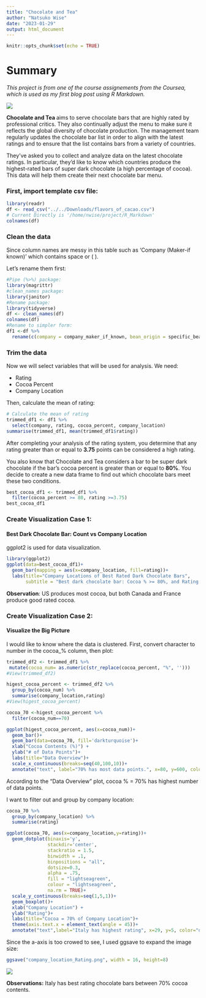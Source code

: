 ```yaml
---
title: "Chocolate and Tea"
author: "Natsuko Wise"
date: "2023-01-29"
output: html_document
---
```


```r
knitr::opts_chunk$set(echo = TRUE)
```

# Summary
_This project is from one of the course assignements from the Coursea, which is used as my first blog post using R Markdown._

![](tea_choco.jpg)

**Chocolate and Tea **aims to serve chocolate bars that are highly rated by professional critics. They also continually adjust the menu to make sure it reflects the global diversity of chocolate production. The management team regularly updates the chocolate bar list in order to align with the latest ratings and to ensure that the list contains bars from a variety of countries. 

They’ve asked you to collect and analyze data on the latest chocolate ratings. In particular, they’d like to know which countries produce the highest-rated bars of super dark chocolate (a high percentage of cocoa). This data will help them create their next chocolate bar menu. 

### First, import template csv file:
```r
library(readr)
df <- read_csv("../../Downloads/flavors_of_cacao.csv")
# Current Directly is '/home/nwise/project/R_Markdown'
colnames(df)
```
### Clean the data 
Since column names are messy in this table such as 'Company (Maker-if known)' which contains space or ( ).

Let's rename them first:
```r
#Pipe (%>%) package:
library(magrittr)
#clean_names package:
library(janitor)
#Rename package:
library(tidyverse)
df <- clean_names(df)
colnames(df)
#Rename to simpler form:
df1 <-df %>% 
  rename(c(company = company_maker_if_known, bean_origin = specific_bean_origin_or_bar_name))
```
### Trim the data
Now we will select variables that will be used for analysis.
We need:

* Rating
* Cocoa Percent
* Company Location

Then, calculate the mean of rating:

```r
# Calculate the mean of rating
trimmed_df1 <- df1 %>% 
  select(company, rating, cocoa_percent, company_location)
summarise(trimmed_df1, mean(trimmed_df1$rating))
```

After completing your analysis of the rating system, you determine that any rating greater than or equal to **3.75** points can be considered a high rating. 

You also know that Chocolate and Tea considers a bar to be super dark chocolate if the bar's cocoa percent is greater than or equal to **80%**. You decide to create a new data frame to find out which chocolate bars meet these two conditions. 
```r
best_cocoa_df1 <- trimmed_df1 %>%
  filter(cocoa_percent >= 80, rating >=3.75)
best_cocoa_df1
```
### Create Visualization Case 1:
#### Best Dark Chocolate Bar: Count vs Company Location 
ggplot2 is used for data visualization.
```r
library(ggplot2)
ggplot(data=best_cocoa_df1)+ 
  geom_bar(mapping = aes(x=company_location, fill=rating))+
  labs(title="Company Locations of Best Rated Dark Chocolate Bars", 
       subtitle = "Best dark chocolate bar: Cocoa % >= 80%, and Rating >= 3.75")
```

**Observation**: US produces most cocoa, but both Canada and France produce good rated cocoa. 

### Create Visualization Case 2:
#### Visualize the Big Picture 

I would like to know where the data is clustered. 
First, convert character to number in the cocoa_% column, then plot:

```r
trimmed_df2 <- trimmed_df1 %>%
 mutate(cocoa_num= as.numeric(str_replace(cocoa_percent, "%", ''))) 
#View(trimmed_df2)

higest_cocoa_percent <- trimmed_df2 %>% 
  group_by(cocoa_num) %>% 
  summarise(company_location,rating)
#View(higest_cocoa_percent)

cocoa_70 <-higest_cocoa_percent %>% 
  filter(cocoa_num==70)

ggplot(higest_cocoa_percent, aes(x=cocoa_num))+
  geom_bar()+
  geom_bar(data=cocoa_70, fill='darkturquoise')+
  xlab("Cocoa Contents (%)") +
  ylab("# of Data Points")+
  labs(title="Data Overview")+
  scale_x_continuous(breaks=seq(40,100,10))+
  annotate("text", label="70% has most data points.", x=80, y=600, color="darkslategray3")
```

According to the "Data Overview" plot, cocoa % = 70% has highest number of data points.

I want to filter out and group by company location:

```r
cocoa_70 %>% 
  group_by(company_location) %>% 
  summarise(rating)

ggplot(cocoa_70, aes(x=company_location,y=rating))+
  geom_dotplot(binaxis='y',
               stackdir='center',
               stackratio = 1.5, 
               binwidth = .1,
               binpositions = "all",
               dotsize=0.3,
               alpha = .75,
               fill = "lightseagreen", 
               colour = "lightseagreen",
               na.rm = TRUE)+
  scale_y_continuous(breaks=seq(1,5,1))+
  geom_boxplot()+
  xlab("Company Location") +
  ylab("Rating")+
  labs(title="Cocoa = 70% of Company Location")+
  theme(axis.text.x = element_text(angle = 45))+
  annotate("text",label="Italy has highest rating", x=29, y=5, color="darkslategray3")
```

Since the a-axis is too crowed to see, I used ggsave to expand the image size:

```r
ggsave("company_location_Rating.png", width = 16, height=8)
```
![](company_location_Rating.png)

**Observations:** Italy has best rating chocolate bars between 70% cocoa contents.  

